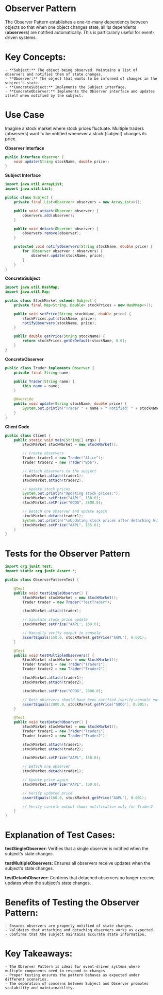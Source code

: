 # Observer Pattern

The Observer Pattern establishes a one-to-many dependency between objects so that when one object changes state, all its dependents (**observers**) are notified automatically. This is particularly useful for event-driven systems.

# Key Concepts:
    - **Subject:** The object being observed. Maintains a list of observers and notifies them of state changes.
    - **Observer:** The object that wants to be informed of changes in the subject's state.
    - **ConcreteSubject:** Implements the Subject interface.
    - **ConcreteObserver:** Implements the Observer interface and updates itself when notified by the subject.

# Use Case
Imagine a stock market where stock prices fluctuate. Multiple traders (observers) want to be notified whenever a stock (subject) changes its price.

**Observer Interface**

```java
public interface Observer {
    void update(String stockName, double price);
}
```

**Subject Interface**
```java
import java.util.ArrayList;
import java.util.List;

public class Subject {
    private final List<Observer> observers = new ArrayList<>();

    public void attach(Observer observer) {
        observers.add(observer);
    }

    public void detach(Observer observer) {
        observers.remove(observer);
    }

    protected void notifyObservers(String stockName, double price) {
        for (Observer observer : observers) {
            observer.update(stockName, price);
        }
    }
}
```

**ConcreteSubject**
```java
import java.util.HashMap;
import java.util.Map;

public class StockMarket extends Subject {
    private final Map<String, Double> stockPrices = new HashMap<>();

    public void setPrice(String stockName, double price) {
        stockPrices.put(stockName, price);
        notifyObservers(stockName, price);
    }

    public double getPrice(String stockName) {
        return stockPrices.getOrDefault(stockName, 0.0);
    }
}
```

**ConcreteObserver**
```java
public class Trader implements Observer {
    private final String name;

    public Trader(String name) {
        this.name = name;
    }

    @Override
    public void update(String stockName, double price) {
        System.out.println("Trader " + name + " notified: " + stockName + " price updated to " + price);
    }
}
```

**Client Code**
```java
public class Client {
    public static void main(String[] args) {
        StockMarket stockMarket = new StockMarket();

        // Create observers
        Trader trader1 = new Trader("Alice");
        Trader trader2 = new Trader("Bob");

        // Attach observers to the subject
        stockMarket.attach(trader1);
        stockMarket.attach(trader2);

        // Update stock prices
        System.out.println("Updating stock prices:");
        stockMarket.setPrice("AAPL", 150.0);
        stockMarket.setPrice("GOOG", 2800.0);

        // Detach one observer and update again
        stockMarket.detach(trader1);
        System.out.println("\nUpdating stock prices after detaching Alice:");
        stockMarket.setPrice("AAPL", 155.0);
    }
}
```

# Tests for the Observer Pattern

```java
import org.junit.Test;
import static org.junit.Assert.*;

public class ObserverPatternTest {

    @Test
    public void testSingleObserver() {
        StockMarket stockMarket = new StockMarket();
        Trader trader = new Trader("TestTrader");

        stockMarket.attach(trader);

        // Simulate stock price update
        stockMarket.setPrice("AAPL", 150.0);

        // Manually verify output in console
        assertEquals(150.0, stockMarket.getPrice("AAPL"), 0.001);
    }

    @Test
    public void testMultipleObservers() {
        StockMarket stockMarket = new StockMarket();
        Trader trader1 = new Trader("Trader1");
        Trader trader2 = new Trader("Trader2");

        stockMarket.attach(trader1);
        stockMarket.attach(trader2);

        stockMarket.setPrice("GOOG", 2800.0);

        // Both observers should have been notified (verify console output manually)
        assertEquals(2800.0, stockMarket.getPrice("GOOG"), 0.001);
    }

    @Test
    public void testDetachObserver() {
        StockMarket stockMarket = new StockMarket();
        Trader trader1 = new Trader("Trader1");
        Trader trader2 = new Trader("Trader2");

        stockMarket.attach(trader1);
        stockMarket.attach(trader2);

        stockMarket.setPrice("AAPL", 150.0);

        // Detach one observer
        stockMarket.detach(trader1);

        // Update price again
        stockMarket.setPrice("AAPL", 160.0);

        // Verify updated price
        assertEquals(160.0, stockMarket.getPrice("AAPL"), 0.001);

        // Verify console output shows notification only for Trader2
    }
}
```

# Explanation of Test Cases:

**testSingleObserver:**
Verifies that a single observer is notified when the subject's state changes.

**testMultipleObservers:**
Ensures all observers receive updates when the subject's state changes.

**testDetachObserver:**
Confirms that detached observers no longer receive updates when the subject's state changes.

# Benefits of Testing the Observer Pattern:
    - Ensures observers are properly notified of state changes.
    - Validates that attaching and detaching observers works as expected.
    - Confirms that the subject maintains accurate state information.

# Key Takeaways:
    - The Observer Pattern is ideal for event-driven systems where multiple components need to respond to changes.
    - Proper testing ensures the pattern behaves as expected under different scenarios.
    - The separation of concerns between Subject and Observer promotes scalability and maintainability.